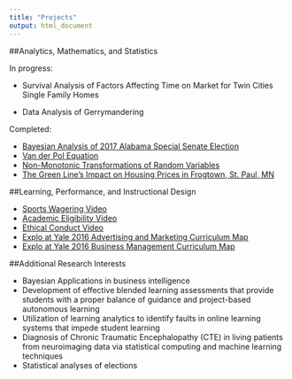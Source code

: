 ```yaml
---
title: "Projects"
output: html_document
---
```


##Analytics, Mathematics, and Statistics

In progress:

- Survival Analysis of Factors Affecting Time on Market for Twin Cities Single Family Homes

- Data Analysis of Gerrymandering

Completed:

- [Bayesian Analysis of 2017 Alabama Special Senate Election](FinalReport.html) 
- [Van der Pol Equation](m312_project_handout.pdf) 
- [Non-Monotonic Transformations of Random Variables](m354-presentation-project__3_.pdf) 
- [The Green Line’s Impact on Housing Prices in Frogtown, St. Paul, MN](stats_final_paper-_frogtown.pdf)



##Learning, Performance, and Instructional Design

\textbf{Macalester College Athletics Compliance Internship}

- [Sports Wagering Video](https://youtu.be/Xs3us3K-roY)
- [Academic Eligibility Video](https://youtu.be/qMaiwwepZzs)
- [Ethical Conduct Video](https://youtu.be/kv10oAHzyQU)
- [Explo at Yale 2016 Advertising and Marketing Curriculum Map](Curriculum Map 2016.pdf)
- [Explo at Yale 2016 Business Management Curriculum Map](Curriculum Map 2016 1.pdf)


##Additional Research Interests

- Bayesian Applications in business intelligence
- Development of effective blended learning assessments that provide students with a proper balance of guidance and project-based autonomous learning
- Utilization of learning analytics to identify faults in online learning systems that impede student learning
- Diagnosis of Chronic Traumatic Encephalopathy (CTE) in living patients from neuroimaging data via statistical computing and machine learning techniques
- Statistical analyses of elections





